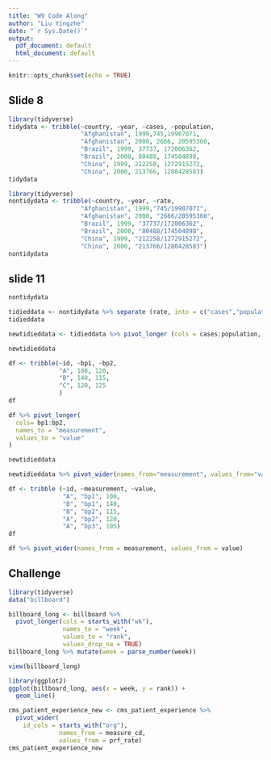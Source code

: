 ```yaml
---
title: "W9 Code Along"
author: "Liu Yingzhe"
date: "`r Sys.Date()`"
output:
  pdf_document: default
  html_document: default
---
```


```r
knitr::opts_chunk$set(echo = TRUE)
```

## Slide 8

```r
library(tidyverse)
tidydata <- tribble(~country, ~year, ~cases, ~population,
                    "Afghanistan", 1999,745,19907071,
                    "Afghanistan", 2000, 2666, 20595360,
                    "Brazil", 1999, 37737, 172006362,
                    "Brazil", 2000, 80488, 174504898,
                    "China", 1999, 212258, 1272915272,
                    "China", 2000, 213766, 1280428583)
tidydata

```
```r
library(tidyverse)
nontidydata <- tribble(~country, ~year, ~rate,
                    "Afghanistan", 1999,"745/19907071",
                    "Afghanistan", 2000, "2666/20595360",
                    "Brazil", 1999, "37737/172006362",
                    "Brazil", 2000, "80488/174504898",
                    "China", 1999, "212258/1272915272",
                    "China", 2000, "213766/1280428583")
nontidydata

```
## slide 11
```r
nontidydata

```
```r
tidieddata <- nontidydata %>% separate (rate, into = c("cases","population"), sep = "/")
tidieddata
```
```r
newtidieddata <- tidieddata %>% pivot_longer (cols = cases:population, names_to = "measurement", values_to = "value")

newtidieddata

```
```r
df <- tribble(~id, ~bp1, ~bp2,
              "A", 100, 120,
              "B", 140, 115,
              "C", 120, 125
              )
df

```
```r
df %>% pivot_longer(
  cols= bp1:bp2,
  names_to = "measurement",
  values_to = "value"
)

```
```r
newtidieddata

```
```r
newtidieddata %>% pivot_wider(names_from="measurement", values_from="value")

```
```r
df <- tribble (~id, ~measurement, ~value,
               "A", "bp1", 100,
               "B", "bp1", 140,
               "B", "bp2", 115,
               "A", "bp2", 120,
               "A", "bp3", 105)
df

```
```r
df %>% pivot_wider(names_from = measurement, values_from = value)

```
## Challenge 

```r
library(tidyverse)
data("billboard")

billboard_long <- billboard %>%
  pivot_longer(cols = starts_with("wk"), 
               names_to = "week", 
               values_to = "rank", 
               values_drop_na = TRUE)
billboard_long %>% mutate(week = parse_number(week))

view(billboard_long)

library(ggplot2)
ggplot(billboard_long, aes(x = week, y = rank)) +
  geom_line()

```
```r
cms_patient_experience_new <- cms_patient_experience %>%
  pivot_wider(
    id_cols = starts_with("org"),
              names_from = measure_cd, 
              values_from = prf_rate)
cms_patient_experience_new
```

